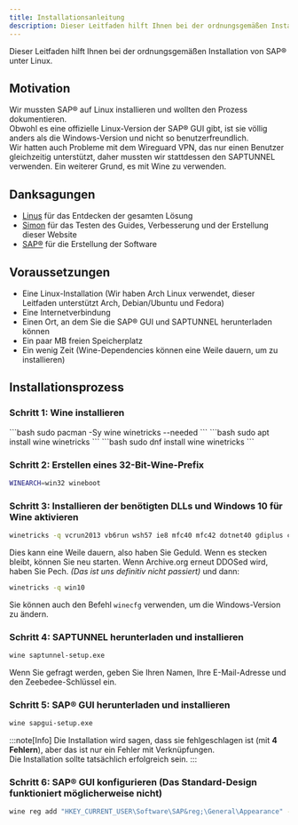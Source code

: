 ```yaml
---
title: Installationsanleitung
description: Dieser Leitfaden hilft Ihnen bei der ordnungsgemäßen Installation von SAP&reg; unter Linux.
---
```



Dieser Leitfaden hilft Ihnen bei der ordnungsgemäßen Installation von SAP&reg; unter Linux.

## Motivation
Wir mussten SAP&reg; auf Linux installieren und wollten den Prozess dokumentieren.  
Obwohl es eine offizielle Linux-Version der SAP&reg; GUI gibt, ist sie völlig anders als die Windows-Version und nicht so benutzerfreundlich.  
Wir hatten auch Probleme mit dem Wireguard VPN, das nur einen Benutzer gleichzeitig unterstützt, daher mussten wir stattdessen den SAPTUNNEL verwenden. Ein weiterer Grund, es mit Wine zu verwenden.

## Danksagungen
- [Linus](https://github.com/critiqalfish) für das Entdecken der gesamten Lösung
- [Simon](https://github.com/gamersi) für das Testen des Guides, Verbesserung und der Erstellung dieser Website
- [SAP&reg;](https://www.sap.com/) für die Erstellung der Software

## Voraussetzungen
- Eine Linux-Installation (Wir haben Arch Linux verwendet, dieser Leitfaden unterstützt Arch, Debian/Ubuntu und Fedora)
- Eine Internetverbindung
- Einen Ort, an dem Sie die SAP&reg; GUI und SAPTUNNEL herunterladen können
- Ein paar MB freien Speicherplatz
- Ein wenig Zeit (Wine-Dependencies können eine Weile dauern, um zu installieren)

## Installationsprozess
### Schritt 1: Wine installieren
<Tabs syncKey="distro">
  <TabItem label="Arch Linux">
    ```bash
    sudo pacman -Sy wine winetricks --needed
    ```
  </TabItem>
  <TabItem label="Debian/Ubuntu">
    ```bash
    sudo apt install wine winetricks
    ```
  </TabItem>
  <TabItem label="Fedora">
    ```bash
    sudo dnf install wine winetricks
    ```
  </TabItem>
</Tabs>

### Schritt 2: Erstellen eines 32-Bit-Wine-Prefix
```bash
WINEARCH=win32 wineboot
```

### Schritt 3: Installieren der benötigten DLLs und Windows 10 für Wine aktivieren
```bash
winetricks -q vcrun2013 vb6run wsh57 ie8 mfc40 mfc42 dotnet40 gdiplus corefonts
```
Dies kann eine Weile dauern, also haben Sie Geduld. Wenn es stecken bleibt, können Sie neu starten.
Wenn Archive.org erneut DDOSed wird, haben Sie Pech. *(Das ist uns definitiv nicht passiert)*
und dann:
```bash
winetricks -q win10
```
Sie können auch den Befehl `winecfg` verwenden, um die Windows-Version zu ändern.

### Schritt 4: SAPTUNNEL herunterladen und installieren
```bash
wine saptunnel-setup.exe
```
Wenn Sie gefragt werden, geben Sie Ihren Namen, Ihre E-Mail-Adresse und den Zeebedee-Schlüssel ein.

### Schritt 5: SAP&reg; GUI herunterladen und installieren
```bash
wine sapgui-setup.exe
```
:::note[Info]
Die Installation wird sagen, dass sie fehlgeschlagen ist (mit **4 Fehlern**), aber das ist nur ein Fehler mit Verknüpfungen.  
Die Installation sollte tatsächlich erfolgreich sein.
:::

### Schritt 6: SAP&reg; GUI konfigurieren (Das Standard-Design funktioniert möglicherweise nicht)
```bash
wine reg add "HKEY_CURRENT_USER\Software\SAP&reg;\General\Appearance" -v "SelectedTheme" -t REG_DWORD -d "0x00000100" -f
```